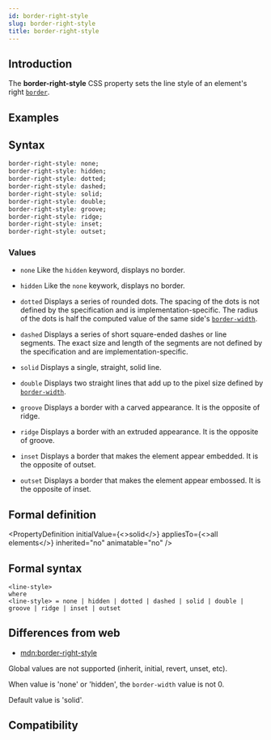 ```yaml
---
id: border-right-style
slug: border-right-style
title: border-right-style
---
```


## Introduction

The **border-right-style** CSS property sets the line style of an element's right [`border`](./border.mdx).

## Examples


<Go
  example="css-api"
  defaultFile="src/border-right-style/App.tsx"
  img="/assets/doc/css/border-right-style.jpg"
  defaultEntryFile="dist/border-right-style.lynx.bundle"
  entry="src/border-right-style"
/>

## Syntax

```css
border-right-style: none;
border-right-style: hidden;
border-right-style: dotted;
border-right-style: dashed;
border-right-style: solid;
border-right-style: double;
border-right-style: groove;
border-right-style: ridge;
border-right-style: inset;
border-right-style: outset;
```

### Values

- `none`
  Like the `hidden` keyword, displays no border.

- `hidden`
  Like the `none` keywork, displays no border.

- `dotted`
  Displays a series of rounded dots. The spacing of the dots is not defined by the specification and is implementation-specific. The radius of the dots is half the computed value of the same side's [`border-width`](./border-width.mdx).

- `dashed`
  Displays a series of short square-ended dashes or line segments. The exact size and length of the segments are not defined by the specification and are implementation-specific.

- `solid`
  Displays a single, straight, solid line.

- `double`
  Displays two straight lines that add up to the pixel size defined by [`border-width`](./border-width.mdx).

- `groove`
  Displays a border with a carved appearance. It is the opposite of ridge.

- `ridge`
  Displays a border with an extruded appearance. It is the opposite of groove.

- `inset`
  Displays a border that makes the element appear embedded. It is the opposite of outset.

- `outset`
  Displays a border that makes the element appear embossed. It is the opposite of inset.

## Formal definition


<PropertyDefinition
  initialValue={<>solid</>}
  appliesTo={<>all elements</>}
  inherited="no"
  animatable="no"
/>

## Formal syntax

```
<line-style>
where
<line-style> = none | hidden | dotted | dashed | solid | double | groove | ridge | inset | outset

```

## Differences from web

- [mdn:border-right-style](https://developer.mozilla.org/en-US/docs/Web/CSS/border-right-style)

Global values are not supported (inherit, initial, revert, unset, etc).

When value is 'none' or 'hidden', the `border-width` value is not 0.

Default value is 'solid'.

## Compatibility


<LegacyCompatTable metadata="css/properties/border-right-style" />
